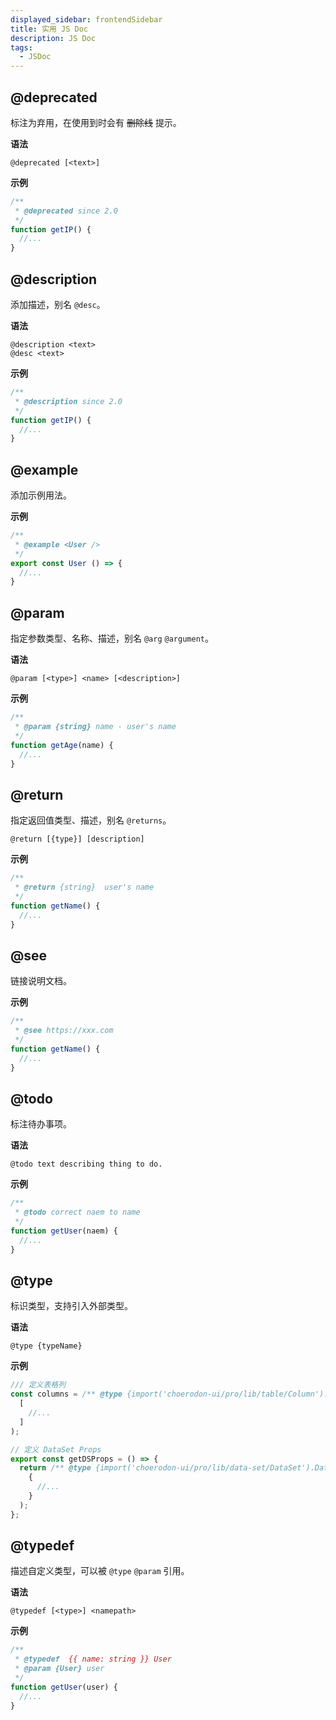 ```yaml
---
displayed_sidebar: frontendSidebar
title: 实用 JS Doc
description: JS Doc
tags:
  - JSDoc
---
```


<Author cost={3} publish="2023-6-12 5:55:20" update="2023-10-23 20:59" />

## @deprecated

标注为弃用，在使用到时会有 ~~删除线~~ 提示。

**语法**

```
@deprecated [<text>]
```

**示例**

```js
/**
 * @deprecated since 2.0
 */
function getIP() {
  //...
}
```

## @description

添加描述，别名 `@desc`。

**语法**

```
@description <text>
@desc <text>
```

**示例**

```js
/**
 * @description since 2.0
 */
function getIP() {
  //...
}
```

## @example

添加示例用法。

**示例**

```js
/**
 * @example <User />
 */
export const User () => {
  //...
}
```

## @param

指定参数类型、名称、描述，别名 `@arg` `@argument`。

**语法**

```
@param [<type>] <name> [<description>]
```

**示例**

```js
/**
 * @param {string} name - user's name
 */
function getAge(name) {
  //...
}
```

## @return

指定返回值类型、描述，别名 `@returns`。

```
@return [{type}] [description]
```

**示例**

```js
/**
 * @return {string}  user's name
 */
function getName() {
  //...
}
```

## @see

链接说明文档。

**示例**

```js
/**
 * @see https://xxx.com
 */
function getName() {
  //...
}
```

## @todo

标注待办事项。

**语法**

```
@todo text describing thing to do.
```

**示例**

```js
/**
 * @todo correct naem to name
 */
function getUser(naem) {
  //...
}
```

## @type

标识类型，支持引入外部类型。

**语法**

```
@type {typeName}
```

**示例**

```js
/// 定义表格列
const columns = /** @type {import('choerodon-ui/pro/lib/table/Column').ColumnProps[]} */ (
  [
    //...
  ]
);

// 定义 DataSet Props
export const getDSProps = () => {
  return /** @type {import('choerodon-ui/pro/lib/data-set/DataSet').DataSetProps} */ (
    {
      //...
    }
  );
};
```

## @typedef

描述自定义类型，可以被 `@type` `@param` 引用。

**语法**

```
@typedef [<type>] <namepath>
```

**示例**

```js
/**
 * @typedef  {{ name: string }} User
 * @param {User} user
 */
function getUser(user) {
  //...
}
```
